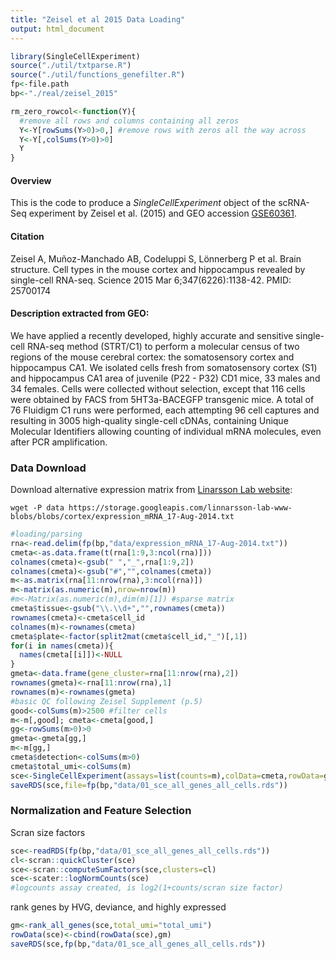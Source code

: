 ```yaml
---
title: "Zeisel et al 2015 Data Loading"
output: html_document
---
```


```r
library(SingleCellExperiment)
source("./util/txtparse.R")
source("./util/functions_genefilter.R")
fp<-file.path
bp<-"./real/zeisel_2015"

rm_zero_rowcol<-function(Y){
  #remove all rows and columns containing all zeros
  Y<-Y[rowSums(Y>0)>0,] #remove rows with zeros all the way across
  Y<-Y[,colSums(Y>0)>0]
  Y
}
```

#### Overview 
This is the code to produce a *SingleCellExperiment* object of the scRNA-Seq experiment by Zeisel et al. (2015) and GEO accession [GSE60361](https://www.ncbi.nlm.nih.gov/geo/query/acc.cgi?acc=GSE60361). 

#### Citation 
Zeisel A, Muñoz-Manchado AB, Codeluppi S, Lönnerberg P et al. Brain structure. Cell types in the mouse cortex and hippocampus revealed by single-cell RNA-seq. Science 2015 Mar 6;347(6226):1138-42. 
PMID: 25700174

#### Description extracted from GEO: 
We have applied a recently developed, highly accurate and sensitive single-cell RNA-seq method (STRT/C1) to perform a molecular census of two regions of the mouse cerebral cortex: the somatosensory cortex and hippocampus CA1. We isolated cells fresh from somatosensory cortex (S1) and hippocampus CA1 area of juvenile (P22 - P32) CD1 mice, 33 males and 34 females. Cells were collected without selection, except that 116 cells were obtained by FACS from 5HT3a-BACEGFP transgenic mice. A total of 76 Fluidigm C1 runs were performed, each attempting 96 cell captures and resulting in 3005 high-quality single-cell cDNAs, containing Unique Molecular Identifiers allowing counting of individual mRNA molecules, even after PCR amplification.

### Data Download

Download alternative expression matrix from [Linarsson Lab website](http://linnarssonlab.org/cortex/):

```
wget -P data https://storage.googleapis.com/linnarsson-lab-www-blobs/blobs/cortex/expression_mRNA_17-Aug-2014.txt
```

```r
#loading/parsing
rna<-read.delim(fp(bp,"data/expression_mRNA_17-Aug-2014.txt"))
cmeta<-as.data.frame(t(rna[1:9,3:ncol(rna)]))
colnames(cmeta)<-gsub(" ","_",rna[1:9,2])
colnames(cmeta)<-gsub("#","",colnames(cmeta))
m<-as.matrix(rna[11:nrow(rna),3:ncol(rna)])
m<-matrix(as.numeric(m),nrow=nrow(m))
#m<-Matrix(as.numeric(m),dim(m)[1]) #sparse matrix
cmeta$tissue<-gsub("\\.\\d+","",rownames(cmeta))
rownames(cmeta)<-cmeta$cell_id
colnames(m)<-rownames(cmeta)
cmeta$plate<-factor(split2mat(cmeta$cell_id,"_")[,1])
for(i in names(cmeta)){
  names(cmeta[[i]])<-NULL
}
gmeta<-data.frame(gene_cluster=rna[11:nrow(rna),2])
rownames(gmeta)<-rna[11:nrow(rna),1]
rownames(m)<-rownames(gmeta)
#basic QC following Zeisel Supplement (p.5)
good<-colSums(m)>2500 #filter cells
m<-m[,good]; cmeta<-cmeta[good,]
gg<-rowSums(m>0)>0
gmeta<-gmeta[gg,]
m<-m[gg,]
cmeta$detection<-colSums(m>0)
cmeta$total_umi<-colSums(m)
sce<-SingleCellExperiment(assays=list(counts=m),colData=cmeta,rowData=gmeta)
saveRDS(sce,file=fp(bp,"data/01_sce_all_genes_all_cells.rds"))
```

### Normalization and Feature Selection

Scran size factors

```r
sce<-readRDS(fp(bp,"data/01_sce_all_genes_all_cells.rds"))
cl<-scran::quickCluster(sce)
sce<-scran::computeSumFactors(sce,clusters=cl)
sce<-scater::logNormCounts(sce)
#logcounts assay created, is log2(1+counts/scran size factor)
```

rank genes by HVG, deviance, and highly expressed

```r
gm<-rank_all_genes(sce,total_umi="total_umi")
rowData(sce)<-cbind(rowData(sce),gm)
saveRDS(sce,fp(bp,"data/01_sce_all_genes_all_cells.rds"))
```
